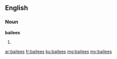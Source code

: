 ==English==

===Noun===
'''bailees'''

# {{plural of|bailee}}

[[ar:bailees]]
[[fr:bailees]]
[[ku:bailees]]
[[mg:bailees]]
[[my:bailees]]